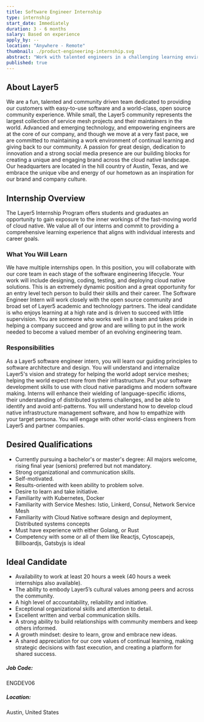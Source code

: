 ```yaml
---
title: Software Engineer Internship
type: internship
start_date: Immediately
duration: 3 - 6 months
salary: Based on experience
apply_by: --
location: "Anywhere - Remote"
thumbnail: ./product-engineering-internship.svg
abstract: "Work with talented engineers in a challenging learning environment as a Layer5 Software Engineer Intern."
published: true
---
```




<CareerWrapper>
    <div className="body-sections">
        <h2 className="body-headers">About Layer5</h2>
        <p>
            We are a fun, talented and community driven team dedicated to providing our customers with easy-to-use software and a world-class,
            open source community experience. While small, the Layer5 community represents the largest collection of service mesh
            projects and their maintainers in the world. Advanced and emerging technology, and empowering engineers are at the core
            of our company, and though we move at a very fast pace, we are committed to maintaining a work environment of continual
            learning and giving back to our community. A passion for great design, dedication to innovation and a strong social media
            presence are our building blocks for creating a unique and engaging brand across the cloud native landscape. Our headquarters
            are located in the hill country of Austin, Texas, and we embrace the unique vibe and energy of our hometown as an inspiration
            for our brand and company culture.
        </p>
    </div>
    <div className="body-sections">
        <h2 className="body-headers">Internship Overview</h2>
        <p>
            The Layer5 Internship Program offers students and graduates an opportunity to gain exposure to the inner workings of the
            fast-moving world of cloud native. We value all of our interns and commit to providing a comprehensive learning experience that
            aligns with individual interests and career goals.
        </p>
        <h3>What You Will Learn</h3>
        <p>
            We have multiple internships open. In this position, you will collaborate with our core team in each stage of the software engineering
            lifecycle. Your work will include designing, coding, testing, and deploying cloud native solutions.
            This is an extremely dynamic position and a great opportunity for an entry level tech person to build their skills and their career.
            The Software Engineer Intern will work closely with the open source community and broad set of Layer5 academic and technology partners.
            The ideal candidate is who enjoys learning at a high rate and is driven to succeed with little supervision. You are someone who works well
            in a team and takes pride in helping a company succeed and grow and are willing to put in the work needed to become a valued member of an
            evolving engineering team.
        </p>
        <h3>Responsibilities</h3>
        <p>
            As a Layer5 software engineer intern, you will learn our guiding principles to software architecture and design. You will understand and
            internalize Layer5's vision and strategy for helping the world adopt service meshes; helping the world expect more from their infrastructure.
            Put your software development skills to use with cloud native paradigms and modern software making.
            Interns will enhance their wielding of language-specific idioms, their understanding of distributed systems challenges, and be able to identify
            and avoid anti-patterns. You will understand how to develop cloud native infrastructure management software, and how to empathize with your
            target persona. You will engage with other world-class engineers from Layer5 and partner companies.
        </p>
    </div>
    <div className="qualification-section body-sections">
        <Col $xs={12} $lg={6} className="qualification-col">
            <h2 className="body-headers">Desired Qualifications</h2>
            <ul>
                <li>Currently pursuing a bachelor's or master's degree: All majors welcome, rising final year (seniors) preferred but not mandatory.</li>
                <li>Strong organizational and communication skills.</li>
                <li>Self-motivated.</li>
                <li>Results-oriented with keen ability to problem solve.</li>
                <li>Desire to learn and take initiative.</li>
                <li>Familiarity with Kubernetes, Docker</li>
                <li>Familiarity with Service Meshes: Istio, Linkerd, Consul, Network Service Mesh</li>
                <li>Familiarity with Cloud Native software design and deployment, Distributed systems concepts</li>
                <li>Must have experience with either Golang, or Rust</li>
                <li>Competency with some or all of them like Reactjs, Cytoscapejs, Billboardjs, Gatsbyjs is ideal</li>
            </ul>
        </Col>
        <Col $xs={12} $lg={6} className="qualification-col">
            <h2 className="body-headers">Ideal Candidate</h2>
            <ul>
                <li>Availability to work at least 20 hours a week (40 hours a week internships also available).</li>
                <li>The ability to embody Layer5’s cultural values among peers and across the community.</li>
                <li>A high level of accountability, reliability and initiative.</li>
                <li>Exceptional organizational skills and attention to detail.</li>
                <li>Excellent written and verbal communication skills.</li>
                <li>A strong ability to build relationships with community members and keep others informed.</li>
                <li>A growth mindset: desire to learn, grow and embrace new ideas.</li>
                <li>A shared appreciation for our core values of continual learning, making strategic decisions with fast execution, and creating a platform for shared success.</li>
            </ul>
        </Col>
    </div>
    <div className="job-details-footer">
        <span>
            <h5>Job Code:</h5>
            <p>ENGDEV06</p>
        </span>
        <span>
            <h5>Location:</h5>
            <p>Austin, United States</p>
        </span>
    </div>
    <PositionApply />
</CareerWrapper>
